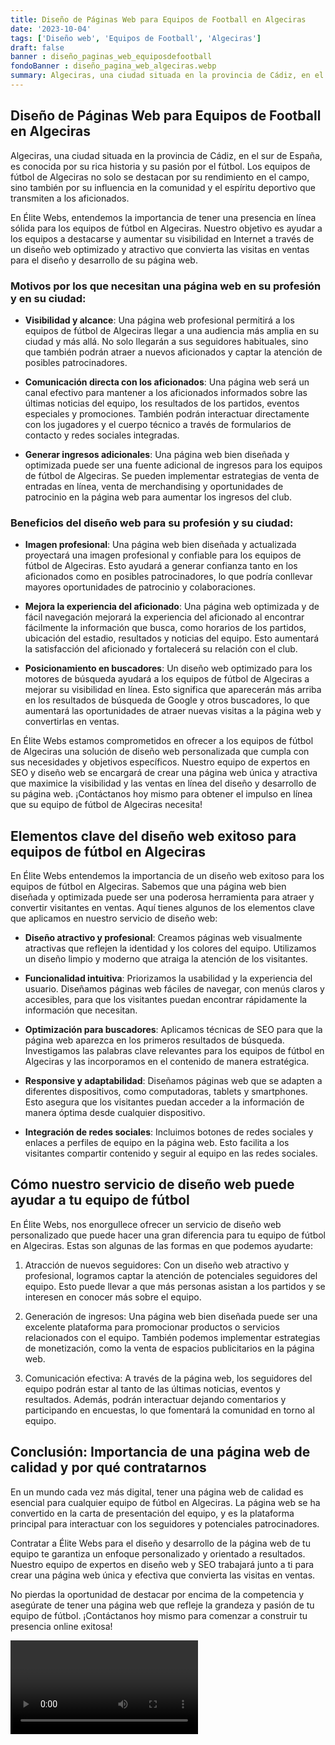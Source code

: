 ```yaml
---
title: Diseño de Páginas Web para Equipos de Football en Algeciras
date: '2023-10-04'
tags: ['Diseño web', 'Equipos de Football', 'Algeciras']
draft: false
banner : diseño_paginas_web_equiposdefootball
fondoBanner : diseño_pagina_web_algeciras.webp
summary: Algeciras, una ciudad situada en la provincia de Cádiz, en el sur de España, es conocida por su rica historia y su pasión por el fútbol. Los equipos de fútbol de Algeciras no solo se destacan por su rendimiento en el campo, sino también por su influencia en la comunidad y el espíritu deportivo que transmiten a los aficionados.
---
```


## Diseño de Páginas Web para Equipos de Football en Algeciras

Algeciras, una ciudad situada en la provincia de Cádiz, en el sur de España, es conocida por su rica historia y su pasión por el fútbol. Los equipos de fútbol de Algeciras no solo se destacan por su rendimiento en el campo, sino también por su influencia en la comunidad y el espíritu deportivo que transmiten a los aficionados.

En Élite Webs, entendemos la importancia de tener una presencia en línea sólida para los equipos de fútbol en Algeciras. Nuestro objetivo es ayudar a los equipos a destacarse y aumentar su visibilidad en Internet a través de un diseño web optimizado y atractivo que convierta las visitas en ventas para el diseño y desarrollo de su página web.

### Motivos por los que necesitan una página web en su profesión y en su ciudad:

- **Visibilidad y alcance**: Una página web profesional permitirá a los equipos de fútbol de Algeciras llegar a una audiencia más amplia en su ciudad y más allá. No solo llegarán a sus seguidores habituales, sino que también podrán atraer a nuevos aficionados y captar la atención de posibles patrocinadores.

- **Comunicación directa con los aficionados**: Una página web será un canal efectivo para mantener a los aficionados informados sobre las últimas noticias del equipo, los resultados de los partidos, eventos especiales y promociones. También podrán interactuar directamente con los jugadores y el cuerpo técnico a través de formularios de contacto y redes sociales integradas.

- **Generar ingresos adicionales**: Una página web bien diseñada y optimizada puede ser una fuente adicional de ingresos para los equipos de fútbol de Algeciras. Se pueden implementar estrategias de venta de entradas en línea, venta de merchandising y oportunidades de patrocinio en la página web para aumentar los ingresos del club.

### Beneficios del diseño web para su profesión y su ciudad:

- **Imagen profesional**: Una página web bien diseñada y actualizada proyectará una imagen profesional y confiable para los equipos de fútbol de Algeciras. Esto ayudará a generar confianza tanto en los aficionados como en posibles patrocinadores, lo que podría conllevar mayores oportunidades de patrocinio y colaboraciones.

- **Mejora la experiencia del aficionado**: Una página web optimizada y de fácil navegación mejorará la experiencia del aficionado al encontrar fácilmente la información que busca, como horarios de los partidos, ubicación del estadio, resultados y noticias del equipo. Esto aumentará la satisfacción del aficionado y fortalecerá su relación con el club.

- **Posicionamiento en buscadores**: Un diseño web optimizado para los motores de búsqueda ayudará a los equipos de fútbol de Algeciras a mejorar su visibilidad en línea. Esto significa que aparecerán más arriba en los resultados de búsqueda de Google y otros buscadores, lo que aumentará las oportunidades de atraer nuevas visitas a la página web y convertirlas en ventas.

En Élite Webs estamos comprometidos en ofrecer a los equipos de fútbol de Algeciras una solución de diseño web personalizada que cumpla con sus necesidades y objetivos específicos. Nuestro equipo de expertos en SEO y diseño web se encargará de crear una página web única y atractiva que maximice la visibilidad y las ventas en línea del diseño y desarrollo de su página web. ¡Contáctanos hoy mismo para obtener el impulso en línea que su equipo de fútbol de Algeciras necesita!

<GifSeo />

<Cta />

## Elementos clave del diseño web exitoso para equipos de fútbol en Algeciras
En Élite Webs entendemos la importancia de un diseño web exitoso para los equipos de fútbol en Algeciras. Sabemos que una página web bien diseñada y optimizada puede ser una poderosa herramienta para atraer y convertir visitantes en ventas. Aquí tienes algunos de los elementos clave que aplicamos en nuestro servicio de diseño web:

- **Diseño atractivo y profesional**: Creamos páginas web visualmente atractivas que reflejen la identidad y los colores del equipo. Utilizamos un diseño limpio y moderno que atraiga la atención de los visitantes.

- **Funcionalidad intuitiva**: Priorizamos la usabilidad y la experiencia del usuario. Diseñamos páginas web fáciles de navegar, con menús claros y accesibles, para que los visitantes puedan encontrar rápidamente la información que necesitan.

- **Optimización para buscadores**: Aplicamos técnicas de SEO para que la página web aparezca en los primeros resultados de búsqueda. Investigamos las palabras clave relevantes para los equipos de fútbol en Algeciras y las incorporamos en el contenido de manera estratégica.

- **Responsive y adaptabilidad**: Diseñamos páginas web que se adapten a diferentes dispositivos, como computadoras, tablets y smartphones. Esto asegura que los visitantes puedan acceder a la información de manera óptima desde cualquier dispositivo.

- **Integración de redes sociales**: Incluimos botones de redes sociales y enlaces a perfiles de equipo en la página web. Esto facilita a los visitantes compartir contenido y seguir al equipo en las redes sociales.

## Cómo nuestro servicio de diseño web puede ayudar a tu equipo de fútbol
En Élite Webs, nos enorgullece ofrecer un servicio de diseño web personalizado que puede hacer una gran diferencia para tu equipo de fútbol en Algeciras. Estas son algunas de las formas en que podemos ayudarte:

1. Atracción de nuevos seguidores: Con un diseño web atractivo y profesional, logramos captar la atención de potenciales seguidores del equipo. Esto puede llevar a que más personas asistan a los partidos y se interesen en conocer más sobre el equipo.

2. Generación de ingresos: Una página web bien diseñada puede ser una excelente plataforma para promocionar productos o servicios relacionados con el equipo. También podemos implementar estrategias de monetización, como la venta de espacios publicitarios en la página web.

3. Comunicación efectiva: A través de la página web, los seguidores del equipo podrán estar al tanto de las últimas noticias, eventos y resultados. Además, podrán interactuar dejando comentarios y participando en encuestas, lo que fomentará la comunidad en torno al equipo.

## Conclusión: Importancia de una página web de calidad y por qué contratarnos
En un mundo cada vez más digital, tener una página web de calidad es esencial para cualquier equipo de fútbol en Algeciras. La página web se ha convertido en la carta de presentación del equipo, y es la plataforma principal para interactuar con los seguidores y potenciales patrocinadores.

Contratar a Élite Webs para el diseño y desarrollo de la página web de tu equipo te garantiza un enfoque personalizado y orientado a resultados. Nuestro equipo de expertos en diseño web y SEO trabajará junto a ti para crear una página web única y efectiva que convierta las visitas en ventas.

No pierdas la oportunidad de destacar por encima de la competencia y asegúrate de tener una página web que refleje la grandeza y pasión de tu equipo de fútbol. ¡Contáctanos hoy mismo para comenzar a construir tu presencia online exitosa!

<Video />

<CtaBot job='Equipos de Football' city='Algeciras'/>

<Gmaps query='Algeciras+españa+maps' />
